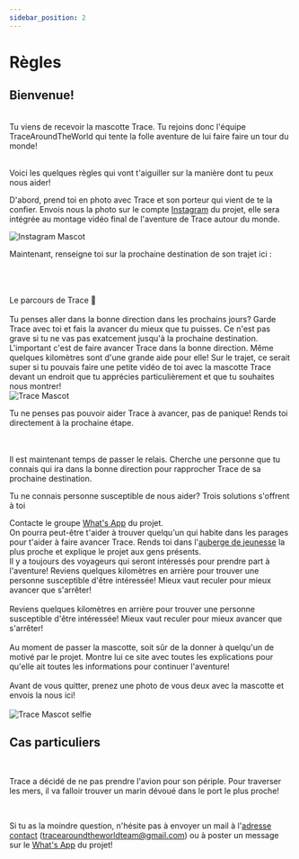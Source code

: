 ```yaml
---
sidebar_position: 2
---
```


# Règles


<meta name="viewport" content="initial-scale=1, width=device-width" />



<h2 style={{ textAlign: "center" }}>Bienvenue!</h2>

<br/>
Tu viens de recevoir la mascotte Trace. Tu rejoins donc l'équipe TraceAroundTheWorld qui tente la folle aventure de lui faire faire un tour du monde!

<br/>
<br/>

Voici les quelques règles qui vont t'aiguiller sur la manière dont tu peux nous aider!

<ArrowForwardIosIcon /> D'abord, prend toi en photo avec Trace et son porteur qui vient de te la confier. Envois nous la photo sur le compte <a href="https://www.instagram.com/traceacrosstheworld/" target="_blank" rel="noopener noreferrer">Instagram</a> du projet, elle sera intégrée au montage vidéo final de l'aventure de Trace autour du monde.


<div style={{ display: "flex", justifyContent: "center" }}>
  <img src="/img/Mascotte/Resize/lamaoncomputerinstagram.svg" alt="Instagram Mascot" />
</div>


<ArrowForwardIosIcon /> Maintenant, renseigne toi sur la prochaine destination de son trajet ici :

<br/>
<br/>
<br/>

<div className="custom-container" style={{ display: "flex", justifyContent: "center" }}>
  <Link
    className="button button--secondary button--lg"
    style={{ width: "auto", textAlign: "center", backgroundColor: "#eaeaea"}}
    to="/docs/Itinerary">
    Le parcours de Trace 🧭
  </Link>
</div>

<br/>
<ArrowForwardIosIcon /> Tu penses aller dans la bonne direction dans les prochains jours? Garde Trace avec toi et fais la avancer du mieux que tu puisses.
Ce n'est pas grave si tu ne vas pas exatcement jusqu'à la prochaine destination. L'important c'est de faire avancer Trace dans la bonne direction. Même quelques kilomètres sont d'une grande aide pour elle!
Sur le trajet, ce serait super si tu pouvais faire une petite vidéo de toi avec la mascotte Trace devant un endroit que tu apprécies particulièrement et que tu souhaites nous montrer!

<div style={{ display: "flex", justifyContent: "center" }}>
  <img src="/img/Mascotte/Resize/tracefullbodydetoure.svg" alt="Trace Mascot" />
</div>


<ArrowForwardIosIcon /> Tu ne penses pas pouvoir aider Trace à avancer, pas de panique! Rends toi directement à la prochaine étape.

<br/>
<br/>
<ArrowForwardIosIcon /> Il est maintenant temps de passer le relais. Cherche une personne que tu connais qui ira dans la bonne direction pour rapprocher Trace de sa prochaine destination.

Tu ne connais personne susceptible de nous aider? Trois solutions s'offrent à toi

<Stack spacing={2} alignItems="center">
  <Item className="contour-ombre" style={{ width: "100%", textAlign: "center"}}>
    Contacte le groupe <a href="https://chat.whatsapp.com/FKwW0q23yVk3OdKNKAxGnE" target="_blank" rel="noopener noreferrer">What's App</a> du projet. <br /> On pourra peut-être t'aider à trouver quelqu'un qui habite dans les parages pour t'aider à faire avancer Trace.
  </Item>
  <Item className="contour-ombre" style={{ width: "100%", textAlign: "center"}}>
    Rends toi dans l'<a href="https://www.hostelworld.com/" target="_blank" rel="noopener noreferrer">auberge de jeunesse</a> la plus proche et explique le projet aux gens présents. <br /> Il y a toujours des voyageurs qui seront intéressés pour prendre part à l'aventure!
  </Item>
  <Item className="contour-ombre" style={{ width: "100%", textAlign: "center"}}>
    Reviens quelques kilomètres en arrière pour trouver une personne susceptible d'être intéressée! Mieux vaut reculer pour mieux avancer que s'arrêter!
  </Item>
</Stack>

<br/>
<br/>
<ArrowForwardIosIcon /> Reviens quelques kilomètres en arrière pour trouver une personne susceptible d'être intéressée! Mieux vaut reculer pour mieux avancer que s'arrêter!


<br/>
<br/>
<ArrowForwardIosIcon /> Au moment de passer la mascotte, soit sûr de la donner à quelqu'un de motivé par le projet. Montre lui ce site avec toutes les explications pour qu'elle ait toutes les informations pour continuer l'aventure!

<br/>
<br/>
<ArrowForwardIosIcon /> Avant de vous quitter, prenez une photo de vous deux avec la mascotte et envois la nous ici!

<br/>
<br/>

<div style={{ display: "flex", justifyContent: "center" }}>
  <img src="/img/Mascotte/Resize/lamaselfie.svg" alt="Trace Mascot selfie" />
</div>

<h2 style={{ textAlign: "center" }}>Cas particuliers</h2>

<br/>

<ArrowForwardIosIcon />  Trace a décidé de ne pas prendre l'avion pour son périple. Pour traverser les mers, il va falloir trouver un marin dévoué dans le port le plus proche!

<br/>

<ArrowForwardIosIcon /> Si tu as la moindre question, n'hésite pas à envoyer un mail à l'<a href="mailto:tracearoundtheworldteam@gmail.com">adresse contact</a> (tracearoundtheworldteam@gmail.com) ou à poster un message sur le <a href="https://chat.whatsapp.com/FKwW0q23yVk3OdKNKAxGnE" target="_blank" rel="noopener noreferrer">What's App</a> du projet!


<br/>
<br/>
<br/>
<br/>

<div style={{ display: 'flex', justifyContent: 'center', alignItems: 'center', marginBottom: '20px' }}>
  <Chip
    label="Groupe What's App de l'équipe"
    component="a"
    href="https://chat.whatsapp.com/FKwW0q23yVk3OdKNKAxGnE"
    variant="outlined"
    clickable
    target="_blank"
  />
</div>











